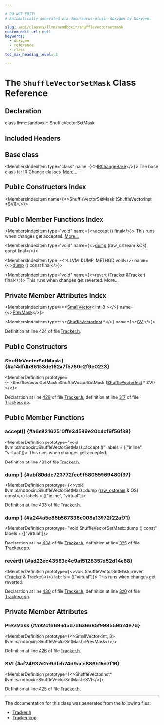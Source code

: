 ```yaml
---

# DO NOT EDIT!
# Automatically generated via docusaurus-plugin-doxygen by Doxygen.

slug: /api/classes/llvm/sandboxir/shufflevectorsetmask
custom_edit_url: null
keywords:
  - doxygen
  - reference
  - class
toc_max_heading_level: 3

---
```





# The `ShuffleVectorSetMask` Class Reference

<DoxygenPage pluginConfig={pluginConfig}>



## Declaration

<CodeBlock>class llvm::sandboxir::ShuffleVectorSetMask</CodeBlock>

## Included Headers

<IncludesList>
<IncludesListItem
  filePath="llvm/SandboxIR/Tracker.h"
  permalink="/docs/api/files/include/include/llvm/include/llvm/sandboxir/tracker-h"
  isLocal="true" />
</IncludesList>

## Base class

<MembersIndex>

<MembersIndexItem
  type="class"
  name={<><a href="/docs/api/classes/llvm/sandboxir/irchangebase">IRChangeBase</a></>}>
The base class for IR Change classes. <a href="/docs/api/classes/llvm/sandboxir/irchangebase/#details">More...</a>
</MembersIndexItem>

</MembersIndex>

## Public Constructors Index

<MembersIndex>

<MembersIndexItem
  name={<><a href="#a14dfdb86153de162a7f5760e2f9e0223">ShuffleVectorSetMask</a> (ShuffleVectorInst &#42;SVI)</>}>
</MembersIndexItem>

</MembersIndex>

## Public Member Functions Index

<MembersIndex>

<MembersIndexItem
  type="void"
  name={<><a href="#a6e82162510ffe34589e20c4cf9f56f88">accept</a> () final</>}>
This runs when changes get accepted. <a href="#a6e82162510ffe34589e20c4cf9f56f88">More...</a>
</MembersIndexItem>

<MembersIndexItem
  type="void"
  name={<><a href="#abf80dde723772fec9f58055969480f97">dump</a> (raw&#95;ostream &amp;OS) const final</>}>
</MembersIndexItem>

<MembersIndexItem
  type={<><a href="/docs/api/files/include/include/llvm/include/llvm/support/compiler-h/#aa863693eef567397d9c292da5bf22d34">LLVM&#95;DUMP&#95;METHOD</a> void</>}
  name={<><a href="#a244a5e85b567338c008a13972f22af71">dump</a> () const final</>}>
</MembersIndexItem>

<MembersIndexItem
  type="void"
  name={<><a href="#ad22ec43583c4c9af5128357d52d14e88">revert</a> (Tracker &amp;Tracker) final</>}>
This runs when changes get reverted. <a href="#ad22ec43583c4c9af5128357d52d14e88">More...</a>
</MembersIndexItem>

</MembersIndex>

## Private Member Attributes Index

<MembersIndex>

<MembersIndexItem
  type={<><a href="/docs/api/classes/llvm/smallvector">SmallVector</a>&lt; int, 8 &gt;</>}
  name={<><a href="#a92cf6696d5d7d636685f998559b24e76">PrevMask</a></>}>
</MembersIndexItem>

<MembersIndexItem
  type={<><a href="/docs/api/classes/llvm/sandboxir/shufflevectorinst">ShuffleVectorInst</a> &#42;</>}
  name={<><a href="#af24937d2e9dfeb74d9adc886b15d7f16">SVI</a></>}>
</MembersIndexItem>

</MembersIndex>


Definition at line 424 of file <a href="/docs/api/files/include/include/llvm/include/llvm/sandboxir/tracker-h">Tracker.h</a>.

<SectionDefinition>

## Public Constructors

### ShuffleVectorSetMask() {#a14dfdb86153de162a7f5760e2f9e0223}

<MemberDefinition
  prototype={<>ShuffleVectorSetMask::ShuffleVectorSetMask (<a href="/docs/api/classes/llvm/sandboxir/shufflevectorinst">ShuffleVectorInst</a> &#42; SVI)</>}>

Declaration at line <a href="/docs/api/files/include/include/llvm/include/llvm/sandboxir/tracker-h/#l00429">429</a> of file <a href="/docs/api/files/include/include/llvm/include/llvm/sandboxir/tracker-h">Tracker.h</a>, definition at line <a href="/docs/api/files/lib/lib/sandboxir/tracker-cpp/#l00317">317</a> of file <a href="/docs/api/files/lib/lib/sandboxir/tracker-cpp">Tracker.cpp</a>.
</MemberDefinition>

</SectionDefinition>

<SectionDefinition>

## Public Member Functions

### accept() {#a6e82162510ffe34589e20c4cf9f56f88}

<MemberDefinition
  prototype="void llvm::sandboxir::ShuffleVectorSetMask::accept ()"
  labels = {["inline", "virtual"]}>
This runs when changes get accepted.

Definition at line <a href="/docs/api/files/include/include/llvm/include/llvm/sandboxir/tracker-h/#l00431">431</a> of file <a href="/docs/api/files/include/include/llvm/include/llvm/sandboxir/tracker-h">Tracker.h</a>.
</MemberDefinition>

### dump() {#abf80dde723772fec9f58055969480f97}

<MemberDefinition
  prototype={<>void llvm::sandboxir::ShuffleVectorSetMask::dump (<a href="/docs/api/classes/llvm/raw-ostream">raw&#95;ostream</a> &amp; OS) const</>}
  labels = {["inline", "virtual"]}>

Definition at line <a href="/docs/api/files/include/include/llvm/include/llvm/sandboxir/tracker-h/#l00433">433</a> of file <a href="/docs/api/files/include/include/llvm/include/llvm/sandboxir/tracker-h">Tracker.h</a>.
</MemberDefinition>

### dump() {#a244a5e85b567338c008a13972f22af71}

<MemberDefinition
  prototype="void ShuffleVectorSetMask::dump () const"
  labels = {["virtual"]}>

Declaration at line <a href="/docs/api/files/include/include/llvm/include/llvm/sandboxir/tracker-h/#l00434">434</a> of file <a href="/docs/api/files/include/include/llvm/include/llvm/sandboxir/tracker-h">Tracker.h</a>, definition at line <a href="/docs/api/files/lib/lib/sandboxir/tracker-cpp/#l00325">325</a> of file <a href="/docs/api/files/lib/lib/sandboxir/tracker-cpp">Tracker.cpp</a>.
</MemberDefinition>

### revert() {#ad22ec43583c4c9af5128357d52d14e88}

<MemberDefinition
  prototype={<>void ShuffleVectorSetMask::revert (<a href="/docs/api/classes/llvm/sandboxir/tracker">Tracker</a> &amp; Tracker)</>}
  labels = {["virtual"]}>
This runs when changes get reverted.

Declaration at line <a href="/docs/api/files/include/include/llvm/include/llvm/sandboxir/tracker-h/#l00430">430</a> of file <a href="/docs/api/files/include/include/llvm/include/llvm/sandboxir/tracker-h">Tracker.h</a>, definition at line <a href="/docs/api/files/lib/lib/sandboxir/tracker-cpp/#l00320">320</a> of file <a href="/docs/api/files/lib/lib/sandboxir/tracker-cpp">Tracker.cpp</a>.
</MemberDefinition>

</SectionDefinition>

<SectionDefinition>

## Private Member Attributes

### PrevMask {#a92cf6696d5d7d636685f998559b24e76}

<MemberDefinition
  prototype={<>SmallVector&lt;int, 8&gt; llvm::sandboxir::ShuffleVectorSetMask::PrevMask</>}>

Definition at line <a href="/docs/api/files/include/include/llvm/include/llvm/sandboxir/tracker-h/#l00426">426</a> of file <a href="/docs/api/files/include/include/llvm/include/llvm/sandboxir/tracker-h">Tracker.h</a>.
</MemberDefinition>

### SVI {#af24937d2e9dfeb74d9adc886b15d7f16}

<MemberDefinition
  prototype={<>ShuffleVectorInst&#42; llvm::sandboxir::ShuffleVectorSetMask::SVI</>}>

Definition at line <a href="/docs/api/files/include/include/llvm/include/llvm/sandboxir/tracker-h/#l00425">425</a> of file <a href="/docs/api/files/include/include/llvm/include/llvm/sandboxir/tracker-h">Tracker.h</a>.
</MemberDefinition>

</SectionDefinition>

<hr/>

The documentation for this class was generated from the following files:

<ul>
<li><a href="/docs/api/files/include/include/llvm/include/llvm/sandboxir/tracker-h">Tracker.h</a></li>
<li><a href="/docs/api/files/lib/lib/sandboxir/tracker-cpp">Tracker.cpp</a></li>
</ul>

</DoxygenPage>
